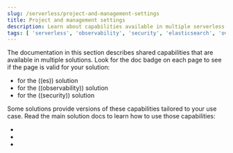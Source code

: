 ```yaml
---
slug: /serverless/project-and-management-settings
title: Project and management settings
description: Learn about capabilities available in multiple serverless solutions.
tags: [ 'serverless', 'observability', 'security', 'elasticsearch', 'overview' ]
---
```


<DocBadge template="technical preview" />
The documentation in this section describes shared capabilities that are available in multiple solutions.
Look for the doc badge on each page to see if the page is valid for your solution:

* <DocBadge template="elasticsearch" /> for the ((es)) solution
* <DocBadge template="observability" /> for the ((observability)) solution
* <DocBadge template="security" /> for the ((security)) solution

<DocCallOut title="Important">
Some solutions provide versions of these capabilities tailored to your use case.
Read the main solution docs to learn how to use those capabilities:

* <DocLink slug="/serverless/elasticsearch/what-is-elasticsearch-serverless" text="((es-serverless)) docs"/>
* <DocLink slug="/serverless/observability/what-is-observability-serverless" text="((observability)) serverless docs"/>
* <DocLink slug="/serverless/security/what-is-security-serverless" text="((security)) serverless docs"/>

</DocCallOut>
